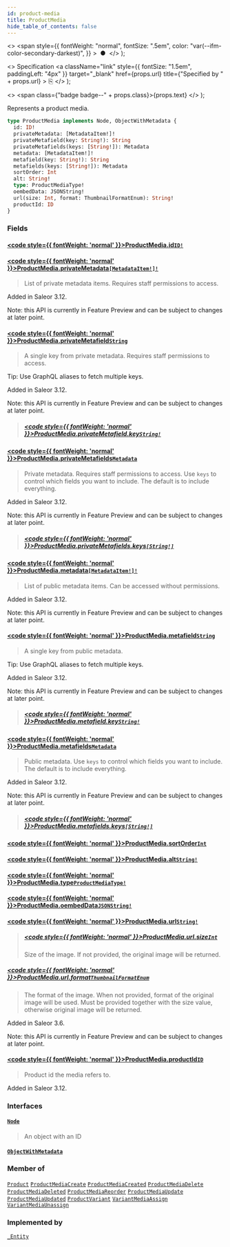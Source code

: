 ```yaml
---
id: product-media
title: ProductMedia
hide_table_of_contents: false
---
```


  <>
    <span
      style={{
        fontWeight: "normal",
        fontSize: ".5em",
        color: "var(--ifm-color-secondary-darkest)",
      }}
    >
      &nbsp;●&nbsp;
    </span>
  </>
);

  <>
    Specification
    <a
      className="link"
      style={{ fontSize: "1.5em", paddingLeft: "4px" }}
      target="\_blank"
      href={props.url}
      title={"Specified by " + props.url}
    >
      ⎘
    </a>
  </>
);

  <>
    <span class={"badge badge--" + props.class}>{props.text}</span>
  </>
);

Represents a product media.

```graphql
type ProductMedia implements Node, ObjectWithMetadata {
  id: ID!
  privateMetadata: [MetadataItem!]!
  privateMetafield(key: String!): String
  privateMetafields(keys: [String!]): Metadata
  metadata: [MetadataItem!]!
  metafield(key: String!): String
  metafields(keys: [String!]): Metadata
  sortOrder: Int
  alt: String!
  type: ProductMediaType!
  oembedData: JSONString!
  url(size: Int, format: ThumbnailFormatEnum): String!
  productId: ID
}
```

### Fields

#### [<code style={{ fontWeight: 'normal' }}>ProductMedia.<b>id</b></code>](#)<Bullet />[`ID!`](../../api-reference/scalars/id) <Badge class="secondary" text="non-null"/> <Badge class="secondary" text="scalar"/>

>

#### [<code style={{ fontWeight: 'normal' }}>ProductMedia.<b>privateMetadata</b></code>](#)<Bullet />[`[MetadataItem!]!`](../../api-reference/objects/metadata-item) <Badge class="secondary" text="non-null"/> <Badge class="secondary" text="object"/>

> List of private metadata items. Requires staff permissions to access.

Added in Saleor 3.12.

Note: this API is currently in Feature Preview and can be subject to changes at later point.

>

#### [<code style={{ fontWeight: 'normal' }}>ProductMedia.<b>privateMetafield</b></code>](#)<Bullet />[`String`](../../api-reference/scalars/string) <Badge class="secondary" text="scalar"/>

> A single key from private metadata. Requires staff permissions to access.

Tip: Use GraphQL aliases to fetch multiple keys.

Added in Saleor 3.12.

Note: this API is currently in Feature Preview and can be subject to changes at later point.

> ##### [<code style={{ fontWeight: 'normal' }}>ProductMedia.privateMetafield.<b>key</b></code>](#)<Bullet />[`String!`](../../api-reference/scalars/string) <Badge class="secondary" text="non-null"/> <Badge class="secondary" text="scalar"/>

#### [<code style={{ fontWeight: 'normal' }}>ProductMedia.<b>privateMetafields</b></code>](#)<Bullet />[`Metadata`](../../api-reference/scalars/metadata) <Badge class="secondary" text="scalar"/>

> Private metadata. Requires staff permissions to access. Use `keys` to control which fields you want to include. The default is to include everything.

Added in Saleor 3.12.

Note: this API is currently in Feature Preview and can be subject to changes at later point.

> ##### [<code style={{ fontWeight: 'normal' }}>ProductMedia.privateMetafields.<b>keys</b></code>](#)<Bullet />[`[String!]`](../../api-reference/scalars/string) <Badge class="secondary" text="list"/> <Badge class="secondary" text="scalar"/>

#### [<code style={{ fontWeight: 'normal' }}>ProductMedia.<b>metadata</b></code>](#)<Bullet />[`[MetadataItem!]!`](../../api-reference/objects/metadata-item) <Badge class="secondary" text="non-null"/> <Badge class="secondary" text="object"/>

> List of public metadata items. Can be accessed without permissions.

Added in Saleor 3.12.

Note: this API is currently in Feature Preview and can be subject to changes at later point.

>

#### [<code style={{ fontWeight: 'normal' }}>ProductMedia.<b>metafield</b></code>](#)<Bullet />[`String`](../../api-reference/scalars/string) <Badge class="secondary" text="scalar"/>

> A single key from public metadata.

Tip: Use GraphQL aliases to fetch multiple keys.

Added in Saleor 3.12.

Note: this API is currently in Feature Preview and can be subject to changes at later point.

> ##### [<code style={{ fontWeight: 'normal' }}>ProductMedia.metafield.<b>key</b></code>](#)<Bullet />[`String!`](../../api-reference/scalars/string) <Badge class="secondary" text="non-null"/> <Badge class="secondary" text="scalar"/>

#### [<code style={{ fontWeight: 'normal' }}>ProductMedia.<b>metafields</b></code>](#)<Bullet />[`Metadata`](../../api-reference/scalars/metadata) <Badge class="secondary" text="scalar"/>

> Public metadata. Use `keys` to control which fields you want to include. The default is to include everything.

Added in Saleor 3.12.

Note: this API is currently in Feature Preview and can be subject to changes at later point.

> ##### [<code style={{ fontWeight: 'normal' }}>ProductMedia.metafields.<b>keys</b></code>](#)<Bullet />[`[String!]`](../../api-reference/scalars/string) <Badge class="secondary" text="list"/> <Badge class="secondary" text="scalar"/>

#### [<code style={{ fontWeight: 'normal' }}>ProductMedia.<b>sortOrder</b></code>](#)<Bullet />[`Int`](../../api-reference/scalars/int) <Badge class="secondary" text="scalar"/>

>

#### [<code style={{ fontWeight: 'normal' }}>ProductMedia.<b>alt</b></code>](#)<Bullet />[`String!`](../../api-reference/scalars/string) <Badge class="secondary" text="non-null"/> <Badge class="secondary" text="scalar"/>

>

#### [<code style={{ fontWeight: 'normal' }}>ProductMedia.<b>type</b></code>](#)<Bullet />[`ProductMediaType!`](../../api-reference/enums/product-media-type) <Badge class="secondary" text="non-null"/> <Badge class="secondary" text="enum"/>

>

#### [<code style={{ fontWeight: 'normal' }}>ProductMedia.<b>oembedData</b></code>](#)<Bullet />[`JSONString!`](../../api-reference/scalars/jsonstring) <Badge class="secondary" text="non-null"/> <Badge class="secondary" text="scalar"/>

>

#### [<code style={{ fontWeight: 'normal' }}>ProductMedia.<b>url</b></code>](#)<Bullet />[`String!`](../../api-reference/scalars/string) <Badge class="secondary" text="non-null"/> <Badge class="secondary" text="scalar"/>

> ##### [<code style={{ fontWeight: 'normal' }}>ProductMedia.url.<b>size</b></code>](#)<Bullet />[`Int`](../../api-reference/scalars/int) <Badge class="secondary" text="scalar"/>
>
> Size of the image. If not provided, the original image will be returned.

##### [<code style={{ fontWeight: 'normal' }}>ProductMedia.url.<b>format</b></code>](#)<Bullet />[`ThumbnailFormatEnum`](../../api-reference/enums/thumbnail-format-enum) <Badge class="secondary" text="enum"/>

> The format of the image. When not provided, format of the original image will be used. Must be provided together with the size value, otherwise original image will be returned.

Added in Saleor 3.6.

Note: this API is currently in Feature Preview and can be subject to changes at later point.

>

#### [<code style={{ fontWeight: 'normal' }}>ProductMedia.<b>productId</b></code>](#)<Bullet />[`ID`](../../api-reference/scalars/id) <Badge class="secondary" text="scalar"/>

> Product id the media refers to.

Added in Saleor 3.12.

>

### Interfaces

#### [`Node`](../../api-reference/interfaces/node) <Badge class="secondary" text="interface"/>

> An object with an ID

#### [`ObjectWithMetadata`](../../api-reference/interfaces/object-with-metadata) <Badge class="secondary" text="interface"/>

>

### Member of

[`Product`](../../api-reference/objects/product) <Badge class="secondary" text="object"/><Bullet />[`ProductMediaCreate`](../../api-reference/objects/product-media-create) <Badge class="secondary" text="object"/><Bullet />[`ProductMediaCreated`](../../api-reference/objects/product-media-created) <Badge class="secondary" text="object"/><Bullet />[`ProductMediaDelete`](../../api-reference/objects/product-media-delete) <Badge class="secondary" text="object"/><Bullet />[`ProductMediaDeleted`](../../api-reference/objects/product-media-deleted) <Badge class="secondary" text="object"/><Bullet />[`ProductMediaReorder`](../../api-reference/objects/product-media-reorder) <Badge class="secondary" text="object"/><Bullet />[`ProductMediaUpdate`](../../api-reference/objects/product-media-update) <Badge class="secondary" text="object"/><Bullet />[`ProductMediaUpdated`](../../api-reference/objects/product-media-updated) <Badge class="secondary" text="object"/><Bullet />[`ProductVariant`](../../api-reference/objects/product-variant) <Badge class="secondary" text="object"/><Bullet />[`VariantMediaAssign`](../../api-reference/objects/variant-media-assign) <Badge class="secondary" text="object"/><Bullet />[`VariantMediaUnassign`](../../api-reference/objects/variant-media-unassign) <Badge class="secondary" text="object"/>

### Implemented by

[`_Entity`](../../api-reference/unions/entity) <Badge class="secondary" text="union"/>

